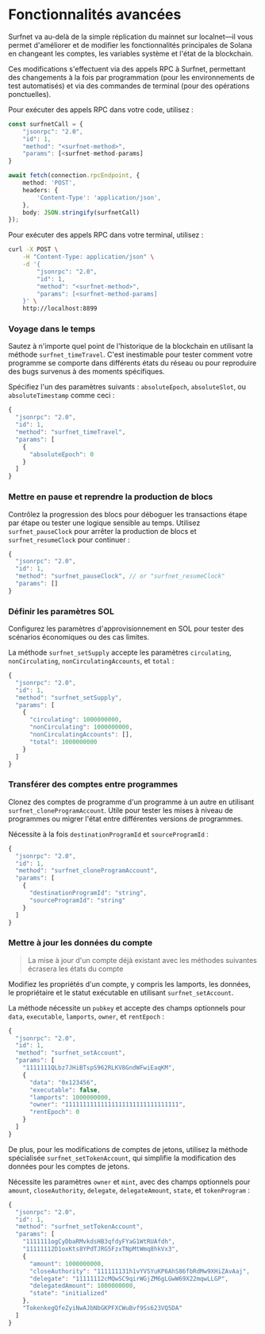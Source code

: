 
# Fonctionnalités avancées

Surfnet va au-delà de la simple réplication du mainnet sur localnet—il vous permet d'améliorer et de modifier les fonctionnalités principales de Solana en changeant les comptes, les variables système et l'état de la blockchain.

Ces modifications s'effectuent via des appels RPC à Surfnet, permettant des changements à la fois par programmation (pour les environnements de test automatisés) et via des commandes de terminal (pour des opérations ponctuelles).

Pour exécuter des appels RPC dans votre code, utilisez :

```ts
const surfnetCall = {
    "jsonrpc": "2.0",
    "id": 1,
    "method": "<surfnet-method>",
    "params": [<surfnet-method-params]
}

await fetch(connection.rpcEndpoint, {
    method: 'POST',
    headers: {
        'Content-Type': 'application/json',
    },
    body: JSON.stringify(surfnetCall)
});
```

Pour exécuter des appels RPC dans votre terminal, utilisez :

```bash
curl -X POST \
    -H "Content-Type: application/json" \
    -d '{
        "jsonrpc": "2.0",
        "id": 1,
        "method": "<surfnet-method>",
        "params": [<surfnet-method-params]
    }' \
    http://localhost:8899
```

<ArticleSection name="Personnaliser les variables système" id="customize-system-variables" level="h2" />

### Voyage dans le temps

Sautez à n'importe quel point de l'historique de la blockchain en utilisant la méthode `surfnet_timeTravel`. C'est inestimable pour tester comment votre programme se comporte dans différents états du réseau ou pour reproduire des bugs survenus à des moments spécifiques.

Spécifiez l'un des paramètres suivants : `absoluteEpoch`, `absoluteSlot`, ou `absoluteTimestamp` comme ceci :

```ts
{
  "jsonrpc": "2.0",
  "id": 1,
  "method": "surfnet_timeTravel",
  "params": [
    {
      "absoluteEpoch": 0
    }
  ]
}
```

### Mettre en pause et reprendre la production de blocs

Contrôlez la progression des blocs pour déboguer les transactions étape par étape ou tester une logique sensible au temps. Utilisez `surfnet_pauseClock` pour arrêter la production de blocs et `surfnet_resumeClock` pour continuer :

```ts
{
  "jsonrpc": "2.0",
  "id": 1,
  "method": "surfnet_pauseClock", // or "surfnet_resumeClock"
  "params": []
}
```

<ArticleSection name="Modifier les données de compte" id="modify-account-data" level="h2" />

### Définir les paramètres SOL

Configurez les paramètres d'approvisionnement en SOL pour tester des scénarios économiques ou des cas limites.

La méthode `surfnet_setSupply` accepte les paramètres `circulating`, `nonCirculating`, `nonCirculatingAccounts`, et `total` :

```ts
{
  "jsonrpc": "2.0",
  "id": 1,
  "method": "surfnet_setSupply",
  "params": [
    {
      "circulating": 1000000000,
      "nonCirculating": 1000000000,
      "nonCirculatingAccounts": [],
      "total": 1000000000
    }
  ]
}
```

### Transférer des comptes entre programmes

Clonez des comptes de programme d'un programme à un autre en utilisant `surfnet_cloneProgramAccount`. Utile pour tester les mises à niveau de programmes ou migrer l'état entre différentes versions de programmes.

Nécessite à la fois `destinationProgramId` et `sourceProgramId` :

```ts
{
  "jsonrpc": "2.0",
  "id": 1,
  "method": "surfnet_cloneProgramAccount",
  "params": [
    {
      "destinationProgramId": "string",
      "sourceProgramId": "string"
    }
  ]
}
```

### Mettre à jour les données du compte

> La mise à jour d'un compte déjà existant avec les méthodes suivantes écrasera les états du compte

Modifiez les propriétés d'un compte, y compris les lamports, les données, le propriétaire et le statut exécutable en utilisant `surfnet_setAccount`. 

La méthode nécessite un `pubkey` et accepte des champs optionnels pour `data`, `executable`, `lamports`, `owner`, et `rentEpoch` :

```ts
{
  "jsonrpc": "2.0",
  "id": 1,
  "method": "surfnet_setAccount",
  "params": [
    "1111111QLbz7JHiBTspS962RLKV8GndWFwiEaqKM",
    {
      "data": "0x123456",
      "executable": false,
      "lamports": 1000000000,
      "owner": "11111111111111111111111111111111",
      "rentEpoch": 0
    }
  ]
}
```

De plus, pour les modifications de comptes de jetons, utilisez la méthode spécialisée `surfnet_setTokenAccount`, qui simplifie la modification des données pour les comptes de jetons.

Nécessite les paramètres `owner` et `mint`, avec des champs optionnels pour `amount`, `closeAuthority`, `delegate`, `delegateAmount`, `state`, et `tokenProgram` :

```ts
{
  "jsonrpc": "2.0",
  "id": 1,
  "method": "surfnet_setTokenAccount",
  "params": [
    "1111111ogCyDbaRMvkdsHB3qfdyFYaG1WtRUAfdh",
    "11111112D1oxKts8YPdTJRG5FzxTNpMtWmq8hkVx3",
    {
      "amount": 1000000000,
      "closeAuthority": "111111131h1vYVSYuKP6AhS86fbRdMw9XHiZAvAaj",
      "delegate": "11111112cMQwSC9qirWGjZM6gLGwW69X22mqwLLGP",
      "delegatedAmount": 1000000000,
      "state": "initialized"
    },
    "TokenkegQfeZyiNwAJbNbGKPFXCWuBvf9Ss623VQ5DA"
  ]
}
```